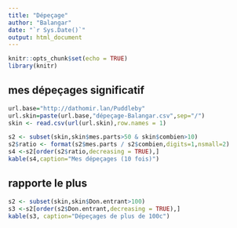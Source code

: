 ---
title: "Dépeçage"
author: "Balangar"
date: "`r Sys.Date()`"
output: html_document
---

```{r setup, include=FALSE}
knitr::opts_chunk$set(echo = TRUE)
library(knitr)
```

## mes dépeçages significatif ##

```{r dépeçage, echo=FALSE}
url.base="http://dathomir.lan/Puddleby"
url.skin=paste(url.base,"dépeçage-Balangar.csv",sep="/")
skin <- read.csv(url(url.skin),row.names = 1)

s2 <- subset(skin,skin$mes.parts>50 & skin$combien>10)
s2$ratio <- format(s2$mes.parts / s2$combien,digits=1,nsmall=2)
s4 <-s2[order(s2$ratio,decreasing = TRUE),]
kable(s4,caption="Mes dépeçages (10 fois)")

```

## rapporte le plus ##

```{r, echo=FALSE}


s2 <- subset(skin,skin$Don.entrant>100)
s3 <-s2[order(s2$Don.entrant,decreasing = TRUE),]
kable(s3, caption="Dépeçages de plus de 100c")

```

